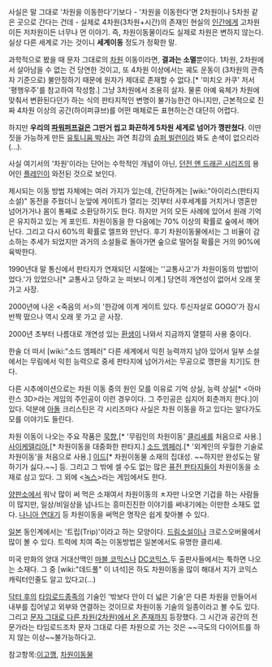 사실은 말 그대로 '차원을 이동한다'기보다 - '차원을 이동한다'면 2차원이나 5차원 같은 곳으로 간다는 건데  - 실제로 4차원(3차원+시간)의 존재인 현실의 [[인간]]에게 고차원이든 저차원이든 너무나 먼 이야기. 즉, 차원이동물이라도 실제로 차원은 변하지 않는다. 실상 다른 세계로 가는 것이니 '''세계이동''' 정도가 정확한 말.

과학적으로 봤을 때 문자 그대로의 [[차원]] 이동이라면, '''결과는 소멸'''뿐이다. 1차원, 2차원에서 살아남을 수 없는 건 당연한 것이고, 또 4차원 이상에서는 궤도 운동이 (3차원의 관측자 기준으로) 불안정하기 때문에 원자가 제대로 존재할 수 없다.[* '미치오 카쿠' 저서 '평행우주'를 참고하여 작성함.] 그냥 3차원에서 조용히 살자. 물론 아예 육체가 차원에 맞춰서 변환된다던가 하는 식의 판타지적인 변명이 불가능한건 아니지만, 근본적으로 진짜 4차원 이상의 공간(하이퍼큐브)를 어떤 매체로든 표현하는건 대단히 어렵다.

하지만 '''우리의 [[파워퍼프걸]]은 그딴거 씹고 화끈하게 5차원 세계로 넘어가 깽판쳤다'''. 이딴 짓을 가능하게 만든 [[유토니움 박사]]는 과연 최강의 [[슈퍼 빌런]]이라 봐도 손색이 없으리라(...).

사실 여기서의 '차원'이라는 단어는 수학적인 개념이 아닌, [[던전 앤 드래곤 시리즈]]의 용어인 [[플레인]]이 와전된 것으로 보인다.

제시되는 이동 방법 자체에는 여러 가지가 있는데, 간단하게는 [wiki:"아이리스(판타지소설)" 동전을 주웠더니 눈앞에 게이트가 열리는 것]부터 사후세계를 거치거나 영혼만 넘어가거나 몸이 통째로 소환당하기도 한다. 하지만 거의 모든 사례에 있어서 원래 기억은 유지하고 있는 게 포인트. 차원이동을 한 다음에는 70% 이상의 확률로 숲에서 깨어난다. 그리고 다시 60%의 확률로 엘프와 만난다. 후기 차원이동물에서는 그 비율이 감소하는 추세가 되었지만 과거의 소설들로 돌아가면 숲으로 떨어질 확률은 거의 90%에 육박한다.

1990년대 말 통신에서 판타지가 연재되던 시절에는 ''교통사고'가 차원이동의 방법!이었다.'가 있었으나[* 교통사고 당하고 눈 떠보니 이계.] 당연히 개연성이 없어서 오래 못 가고 사장.

2000년에 나온 <죽음의 서>의 '한강에 이계 게이트 있다. 투신자살로 GOGO'가 잠시 반짝 떴으나 역시 오래 못 가고 곧 사장.

2000년 초부터 나름대로 개연성 있는 [[환생]]이 나와서 지금까지 열렬히 사용 중이다.
 
한술 더 떠서 [wiki:"소드 엠페러" 다른 세계에서 익힌 능력까지 남아 있어서 일부 소설에서는 무림에서 익힌 능력으로 중세 판타지에 넘어가서는 무공으로 깽판을 치기]도 한다.

다른 시추에이션으로는 차원 이동 중의 원인 모를 이유로 기억 상실, 능력 상실[* <아마란스 3D>라는 게임의 주인공이 이런 경우이다. 그 주인공은 심지어 회춘까지 한다.]이 있다. 덕분에 [[아돌]] 크리스틴은 각 시리즈마다 사실은 차원 이동을 하고 있다는 알다가도 모를 이야기도 들린다.

차원 이동이 나오는 주요 작품은 [[묵향]],[* '무림인의 차원이동' [[클리셰]]를 처음으로 사용.] [[사이케델리아]],[* 차원이동을 대중화한 판타지.] [[소드 엠페러]].[* '외계인의 우월한 기술로 차원이동'을 처음으로 사용.] [[이드]][* 차원이동물 소재의 집대성. ~~하지만 완성도는 말하기가 싫다.~~] 등. 그리고 그 밖에 셀 수도 없는 많은 [[퓨전 판타지]]들이 차원이동을 소재로 삼고 있다. 그 외에 <[[녹스]]>라는 게임에서도 한다.

[[양판소]]에서 워낙 많이 써 먹은 소재여서 차원이동의 ㅊ자만 나오면 기겁을 하는 사람들이 많지만, 일상/비일상을 넘나드는 흥미진진한 이야기를 써내기에는 이만한 소재도 없다. [[나니아 연대기]] 등 차원이동을 써먹은 명작은 쉽게 찾아볼 수 있다. 

[[일본]] 동인계에서는 '트립(Trip)'이라고 하는 모양이다. [[드림소설]]이나 크로스오버물에서 많이 볼 수 있다. 트럭에 치여 죽는 이동방법은 일본에서도 유명한 클리셰.

미국 만화의 양대 거대산맥인 [[마블 코믹스]]나 [[DC코믹스]],두 출판사들에서는 툭하면 나오는 소재다. 그 중 [wiki:"데드풀" 이 녀석]은 하도 차원이동을 많이 해대서 지가 코믹스 캐릭터인줄도 알고 있다고(…)

[[닥터 후]]의 [[타임로드]]종족의 기술인 '밖보다 안이 더 넓은 기술'은 다른 차원을 만들어서 내부를 집어넣고 외부와 연결하는 것이므로 차원이동 기술의 일종이라고 볼 수도 있다. 그리고 [[본리스|문자 그대로 다른 차원(2차원)에서 온 존재]]까지 등장했다. 그 시간과 공간의 전문가라는 타임로드조차 문자 그대로 다른 차원으로 가는 것은 ~~극도의 다이어트를 하지 않는 이상~~불가능하다고.

참고항목:[[이고깽]], [[차원이동물]]
